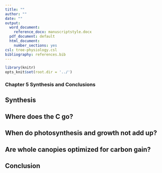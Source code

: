 ```yaml
---
title: ""
author: ""
date: ""
output:
  word_document:
    reference_docx: manuscriptstyle.docx
  pdf_document: default
  html_document:
    number_sections: yes
csl: tree-physiology.csl
bibliography: references.bib
---
```


```r
library(knitr)
opts_knit$set(root.dir = '../')
```

### Chapter 5 Synthesis and Conclusions

## Synthesis

## Where does the C go?

## **When do photosynthesis and growth not add up?**

## **Are whole canopies optimized for carbon gain?**

## Conclusion